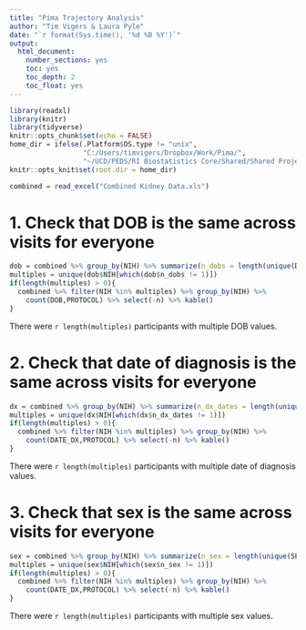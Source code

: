 ```yaml
---
title: "Pima Trajectory Analysis"
author: "Tim Vigers & Laura Pyle"
date: "`r format(Sys.time(), '%d %B %Y')`"
output:
  html_document:
    number_sections: yes
    toc: yes
    toc_depth: 2
    toc_float: yes
---
```


```r
library(readxl)
library(knitr)
library(tidyverse)
knitr::opts_chunk$set(echo = FALSE)
home_dir = ifelse(.Platform$OS.type != "unix",
                  "C:/Users/timvigers/Dropbox/Work/Pima/",
                  "~/UCD/PEDS/RI Biostatistics Core/Shared/Shared Projects/Laura/BDC/Projects/")
knitr::opts_knit$set(root.dir = home_dir)
```

```r
combined = read_excel("Combined Kidney Data.xls")
```

# 1. Check that DOB is the same across visits for everyone

```r
dob = combined %>% group_by(NIH) %>% summarize(n_dobs = length(unique(DOB)))
multiples = unique(dob$NIH[which(dob$n_dobs != 1)])
if(length(multiples) > 0){
  combined %>% filter(NIH %in% multiples) %>% group_by(NIH) %>% 
    count(DOB,PROTOCOL) %>% select(-n) %>% kable()
}
```

There were `r length(multiples)` participants with multiple DOB values.

# 2. Check that date of diagnosis is the same across visits for everyone

```r
dx = combined %>% group_by(NIH) %>% summarize(n_dx_dates = length(unique(DATE_DX)))
multiples = unique(dx$NIH[which(dx$n_dx_dates != 1)])
if(length(multiples) > 0){
  combined %>% filter(NIH %in% multiples) %>% group_by(NIH) %>% 
    count(DATE_DX,PROTOCOL) %>% select(-n) %>% kable()
}
```

There were `r length(multiples)` participants with multiple date of diagnosis values.

# 3. Check that sex is the same across visits for everyone

```r
sex = combined %>% group_by(NIH) %>% summarize(n_sex = length(unique(SEX)))
multiples = unique(sex$NIH[which(sex$n_sex != 1)])
if(length(multiples) > 0){
  combined %>% filter(NIH %in% multiples) %>% group_by(NIH) %>% 
    count(DATE_DX,PROTOCOL) %>% select(-n) %>% kable()
}
```

There were `r length(multiples)` participants with multiple sex values.
